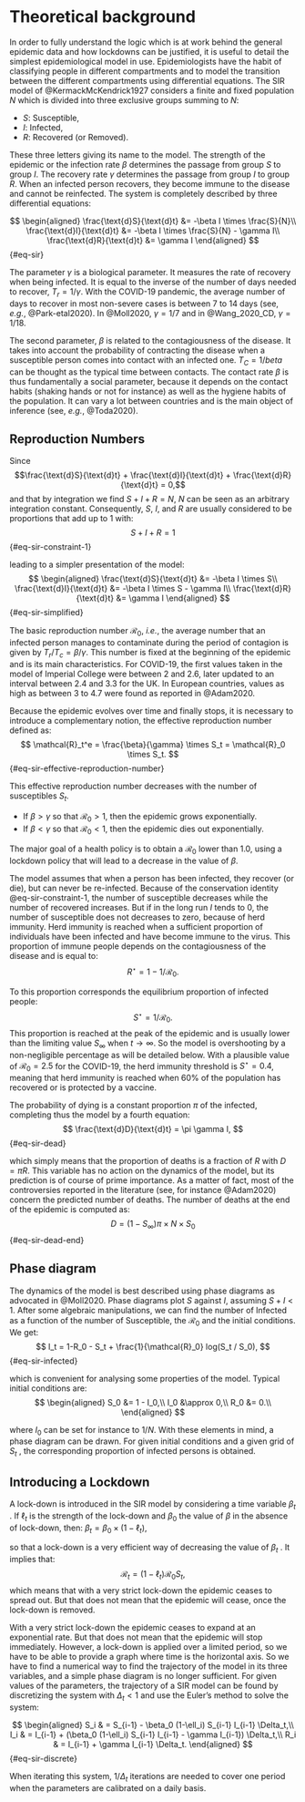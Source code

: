 # Theoretical background {#sec-sir-model}

In order to fully understand the logic which is at work behind the general epidemic data and how lockdowns can be justified, it is useful to detail the simplest epidemiological model in use. Epidemiologists have the habit of classifying people in different compartments and to model the transition between the different compartments using differential equations. The SIR model of @KermackMcKendrick1927 considers a finite and fixed population $N$ which is divided into three exclusive groups summing to $N$: 

- $S$: Susceptible,
- $I$: Infected,
- $R$: Recovered (or Removed).

These three letters giving its name to the model. The strength of the epidemic or the infection rate $\beta$ determines the passage from group $S$ to group $I$. The recovery rate $\gamma$ determines the passage from group $I$ to group $R$. When an infected person recovers, they become immune to the disease and cannot be reinfected. The system is completely described by three differential equations:

$$
\begin{aligned}
\frac{\text{d}S}{\text{d}t} &= -\beta I \times \frac{S}{N}\\
\frac{\text{d}I}{\text{d}t} &= -\beta I \times \frac{S}{N} - \gamma I\\
\frac{\text{d}R}{\text{d}t} &= \gamma I
\end{aligned}
$$ {#eq-sir}


The parameter $\gamma$ is a biological parameter. It measures the rate of recovery when being infected. It is equal to the inverse of the number of days needed to recover, $T_r = 1/\gamma$. With the COVID-19 pandemic, the average number of days to recover in most non-severe cases is between 7 to 14 days (see, _e.g._, @Park-etal2020). In @Moll2020, $\gamma=1/7$ and in @Wang_2020_CD, $\gamma=1/18$.

The second parameter, $\beta$ is related to the contagiousness of the disease. It takes into account the probability of contracting the disease when a susceptible person comes into contact with an infected one. $T_C = 1/beta$ can be thought as the typical time between contacts. The contact rate $\beta$ is thus fundamentally a social parameter, because it depends on the contact habits (shaking hands or not for instance) as well as the hygiene habits of the population. It can vary a lot between countries and is the main object of inference (see, _e.g._, @Toda2020).

## Reproduction Numbers

Since 
$$\frac{\text{d}S}{\text{d}t} + \frac{\text{d}I}{\text{d}t} + \frac{\text{d}R}{\text{d}t} = 0,$$
and that by integration we find $S+I+R = N$, $N$ can be seen as an arbitrary integration constant. Consequently, $S$, $I$, and $R$ are usually considered to be proportions that add up to 1 with:
$$
S+I+R=1
$$ {#eq-sir-constraint-1}

leading to a simpler presentation of the model:
$$
\begin{aligned}
\frac{\text{d}S}{\text{d}t} &= -\beta I \times S\\
\frac{\text{d}I}{\text{d}t} &= -\beta I \times S - \gamma I\\
\frac{\text{d}R}{\text{d}t} &= \gamma I
\end{aligned}
$$ {#eq-sir-simplified}


The basic reproduction number $\mathcal{R}_0$, _i.e._, the average number that an infected person manages to contaminate during the period of contagion is given by $T_r / T_c = \beta / \gamma$. This number is fixed at the beginning of the epidemic and is its main characteristics. For COVID-19, the first values taken in the model of Imperial College were between 2 and 2.6, later updated to an interval between 2.4 and 3.3 for the UK. In European countries, values as high as between 3 to 4.7 were found as reported in @Adam2020.


Because the epidemic evolves over time and finally stops, it is necessary to introduce a complementary notion, the effective reproduction number defined as:
$$
\mathcal{R}_t^e = \frac{\beta}{\gamma} \times S_t = \mathcal{R}_0 \times S_t.
$$ {#eq-sir-effective-reproduction-number}

This effective reproduction number decreases with the number of susceptibles $S_t$.

- If $\beta > \gamma$ so that $\mathcal{R}_0 > 1$, then the epidemic grows exponentially.
- If $\beta < \gamma$ so that $\mathcal{R}_0 < 1$, then the epidemic dies out exponentially.

The major goal of a health policy is to obtain a $\mathcal{R}_0$ lower than 1.0, using a lockdown policy that will lead to a decrease in the value of $\beta$.

The model assumes that when a person has been infected, they recover (or die), but can never be re-infected. Because of the conservation identity @eq-sir-constraint-1, the number of susceptible decreases while the number of recovered increases. But if in the long run $I$ tends to 0, the number of susceptible does not decreases to zero, because of herd immunity. Herd immunity is reached when a sufficient proportion of individuals have been infected and have become immune to the virus. This proportion of immune people depends on the contagiousness of the disease and is equal to:
$$R^\star = 1- 1/\mathcal{R}_0.$$

To this proportion corresponds the equilibrium proportion of infected people:
$$S^\star = 1/\mathcal{R}_0.$$
This proportion is reached at the peak of the epidemic and is usually lower than the limiting value $S_{\infty}$ when $t \rightarrow \infty$. So the model is overshooting by a non-negligible percentage as will be detailed below. With a plausible value of $\mathcal{R}_0 = 2.5$ for the COVID-19, the herd immunity threshold is $S^\star = 0.4$, meaning that herd immunity is reached when 60% of the population has recovered or is protected by a vaccine.


The probability of dying is a constant proportion $\pi$ of the infected, completing thus the model by a fourth equation:
$$
\frac{\text{d}D}{\text{d}t} = \pi \gamma I,
$$ {#eq-sir-dead}

which simply means that the proportion of deaths is a fraction of $R$ with $D = \pi R$. This variable has no action on the dynamics of the model, but its prediction is of course of prime importance. As a matter of fact, most of the controversies reported in the literature (see, for instance @Adam2020) concern the predicted number of deaths. The number of deaths at the end of the epidemic is computed as:
$$
D = (1-S_{\infty}) \pi \times N \times S_0
$$ {#eq-sir-dead-end}

## Phase diagram

The dynamics of the model is best described using phase diagrams as advocated in @Moll2020. Phase diagrams plot $S$ against $I$, assuming $S + I < 1$. After some algebraic manipulations, we can find the number of Infected as a function of the number of Susceptible, the $\mathcal{R}_0$ and the initial conditions. We get:
$$
I_t = 1-R_0 - S_t + \frac{1}{\mathcal{R}_0} log(S_t  / S_0),
$$ {#eq-sir-infected}

which is convenient for analysing some properties of the model. Typical initial conditions are:
$$
\begin{aligned}
S_0 &= 1 - I_0,\\
I_0 &\approx 0,\\
R_0 &= 0.\\
\end{aligned}
$$

where $I_0$ can be set for instance to $1/N$. With these elements in mind, a phase diagram can be drawn. For given initial conditions and a given grid of $S_t$ , the corresponding proportion of infected persons is obtained.

## Introducing a Lockdown

A lock-down is introduced in the SIR model by considering a time variable $\beta_t$ . If $\ell_t$ is the strength of the lock-down and $\beta_0$ the value of $\beta$ in the absence of lock-down, then:
$\beta_t = \beta_0 \times (1-\ell_t)$,

so that a lock-down is a very efficient way of decreasing the value of $\beta_t$ . It implies that:
$$\mathcal{R}_t = (1-\ell_t)\mathcal{R}_0 S_t,$$
which means that with a very strict lock-down the epidemic ceases to spread out. But that does not mean that the epidemic will cease, once the lock-down is removed.

With a very strict lock-down the epidemic ceases to expand at an exponential rate. But that does not mean that the epidemic will stop immediately. However, a lock-down is applied over a limited period, so we have to be able to provide a graph where time is the horizontal axis. So we have to find a numerical way to find the trajectory of the model in its three variables, and a simple phase diagram is no longer sufficient. For given values of the parameters, the trajectory of a SIR model can be found by discretizing the system with $\Delta_t < 1$ and use the Euler’s method to solve the system:

$$
\begin{aligned}
S_i & = S_{i-1} - \beta_0 (1-\ell_i) S_{i-1} I_{i-1} \Delta_t,\\
I_i & = I_{i-1} + (\beta_0 (1-\ell_i) S_{i-1} I_{i-1} - \gamma I_{i-1}) \Delta_t,\\
R_i & = I_{i-1} + \gamma I_{i-1} \Delta_t.
\end{aligned}
$$ {#eq-sir-discrete}


When iterating this system, $1/\Delta_t$ iterations are needed to cover one period when the parameters are calibrated on a daily basis.


